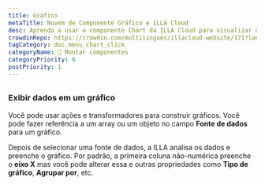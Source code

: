 ```yaml
---
title: Gráfico
metaTitle: Nuvem de Componente Gráfico e ILLA Cloud
desc: Aprenda a usar o componente Chart da ILLA Cloud para visualizar os dados como gráficos e gráficos usando Chart.js em seus aplicativos.
crowdinRepo: https://crowdin.com/multilingues/illacloud-website/171?languages=p&filter=basic&value=0
tagCategory: doc_menu_chart_click
categoryName: 🧬 Montar componentes
categoryPriority: 6
postPriority: 1
---
```


## <h2 hidden>Gráfico</h2>

### Exibir dados em um gráfico

Você pode usar ações e transformadores para construir gráficos. Você pode fazer referência a um array ou um objeto no campo **Fonte de dados** para um gráfico. 

Depois de selecionar uma fonte de dados, a ILLA analisa os dados e preenche o gráfico. Por padrão, a primeira coluna não-numérica preenche o **eixo X** mas você pode alterar essa e outras propriedades como **Tipo de gráfico**, **Agrupar por**, etc.

<img src='https://cdn.illacloud.com/official-website/img/docs/assemble/chart1.png' alt="" />

<img src='https://cdn.illacloud.com/official-website/img/docs/assemble/chart2.png' alt="" />
